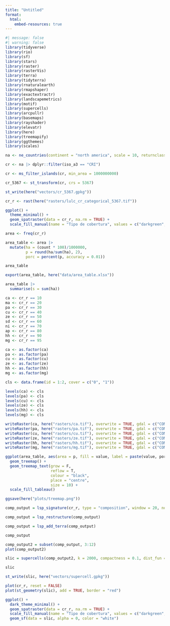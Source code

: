 ```yaml
---
title: "Untitled"
format:
  html:
    embed-resources: true
---
```


```r
#| message: false
#| warning: false
library(tidyverse)
library(rio)
library(sf)
library(stars)
library(raster)
library(rasterVis)
library(terra)
library(tidyterra)
library(rnaturalearth)
library(rmapshaper)
library(exactextractr)
library(landscapemetrics)
library(motif)
library(supercells)
library(arcpullr)
library(basemaps)
library(rayshader)
library(elevatr)
library(here)
library(treemapify)
library(ggthemes)
library(scales)
```

```r
na <- ne_countries(continent = "north america", scale = 10, returnclass = "sf")
```

```r
cr <- na |> dplyr::filter(iso_a3 == "CRI")
```

```r
cr <- ms_filter_islands(cr, min_area = 1000000000)
```

```r
cr_5367 <- st_transform(cr, crs = 5367)
```

```r
st_write(here("vectors/cr_5367.gpkg"))
```


```r
cr_r <- rast(here("rasters/lulc_cr_categorical_5367.tif"))
```


```r
ggplot() +
  theme_minimal() +
  geom_spatraster(data = cr_r, na.rm = TRUE) +
  scale_fill_manual(name = "Tipo de cobertura", values = c("darkgreen", "orange", "yellow", "magenta", "red", "grey", "blue", "#0096A0",  "#00CF75"), na.value = "transparent", na.translate = FALSE)
```

```r
area <- freq(cr_r)
```

```r
area_table <- area |>
  mutate(ha = (count * 100)/1000000,
         p = round(ha/sum(ha), 2),
         porc = percent(p, accuracy = 0.01))
```

```r
area_table
```

```r
export(area_table, here("data/area_table.xlsx"))
```


```r
area_table |>
  summarise(s = sum(ha))
```

```r
ca <- cr_r == 10
ma <- cr_r == 20
pa <- cr_r == 30
cu <- cr_r == 40
ze <- cr_r == 50
sd <- cr_r == 60
ni <- cr_r == 70
ap <- cr_r == 80
hh <- cr_r == 90
mg <- cr_r == 95
```

```r
ca <- as.factor(ca)
pa <- as.factor(pa)
cu <- as.factor(cu)
ze <- as.factor(ze)
hh <- as.factor(hh)
mg <- as.factor(mg)
```

```r
cls <- data.frame(id = 1:2, cover = c("0", "1"))
```


```r
levels(ca) <- cls
levels(pa) <- cls
levels(cu) <- cls
levels(ze) <- cls
levels(hh) <- cls
levels(mg) <- cls
```

```r
writeRaster(ca, here("rasters/ca.tif"), overwrite = TRUE, gdal = c("COMPRESS=LZW"))
writeRaster(pa, here("rasters/pa.tif"), overwrite = TRUE, gdal = c("COMPRESS=LZW"))
writeRaster(cu, here("rasters/cu.tif"), overwrite = TRUE, gdal = c("COMPRESS=LZW"))
writeRaster(ze, here("rasters/ze.tif"), overwrite = TRUE, gdal = c("COMPRESS=LZW"))
writeRaster(hh, here("rasters/hh.tif"), overwrite = TRUE, gdal = c("COMPRESS=LZW"))
writeRaster(mg, here("rasters/mg.tif"), overwrite = TRUE, gdal = c("COMPRESS=LZW"))
```

```r
ggplot(area_table, aes(area = p, fill = value, label = paste(value, porc,sep = "\n"))) +
  geom_treemap() +
  geom_treemap_text(grow = F,
                    reflow = T,
                    colour = "black", 
                    place = "centre",
                    size = 10) +
  scale_fill_tableau()
```

```r
ggsave(here("plots/treemap.png"))
```


```r
comp_output = lsp_signature(cr_r, type = "composition", window = 20, normalization = "pdf", ordered = FALSE)
```

```r
comp_output = lsp_restructure(comp_output)
```

```r
comp_output = lsp_add_terra(comp_output)
```

```r
comp_output
```

```r
comp_output2 = subset(comp_output, 3:12)
plot(comp_output2)
```

```r
slic = supercells(comp_output2, k = 2000, compactness = 0.1, dist_fun = "jsd")
```

```r
slic
```

```r
st_write(slic, here("vectors/supercell.gpkg"))
```

```r
plot(cr_r, reset = FALSE)
plot(st_geometry(slic), add = TRUE, border = "red")
```

```r
ggplot() +
  dark_theme_minimal() +
  geom_spatraster(data = cr_r, na.rm = TRUE) +
  scale_fill_manual(name = "Tipo de cobertura", values = c("darkgreen", "orange", "yellow", "magenta", "red", "grey", "blue", "#0096A0",  "#00CF75"), na.value = "transparent", na.translate = FALSE) +
  geom_sf(data = slic, alpha = 0, color = "white")
```
